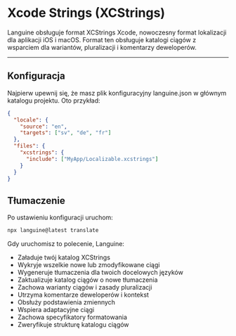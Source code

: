 # Xcode Strings (XCStrings)

Languine obsługuje format XCStrings Xcode, nowoczesny format lokalizacji dla aplikacji iOS i macOS. Format ten obsługuje katalogi ciągów z wsparciem dla wariantów, pluralizacji i komentarzy deweloperów.

---

## Konfiguracja

Najpierw upewnij się, że masz plik konfiguracyjny languine.json w głównym katalogu projektu. Oto przykład:

```json
{
  "locale": {
    "source": "en",
    "targets": ["sv", "de", "fr"]
  },
  "files": {
    "xcstrings": {
      "include": ["MyApp/Localizable.xcstrings"]
    }
  }
}
```

## Tłumaczenie

Po ustawieniu konfiguracji uruchom:

```bash
npx languine@latest translate
```

Gdy uruchomisz to polecenie, Languine:

- Załaduje twój katalog XCStrings
- Wykryje wszelkie nowe lub zmodyfikowane ciągi
- Wygeneruje tłumaczenia dla twoich docelowych języków
- Zaktualizuje katalog ciągów o nowe tłumaczenia
- Zachowa warianty ciągów i zasady pluralizacji
- Utrzyma komentarze deweloperów i kontekst
- Obsłuży podstawienia zmiennych
- Wspiera adaptacyjne ciągi
- Zachowa specyfikatory formatowania
- Zweryfikuje strukturę katalogu ciągów
